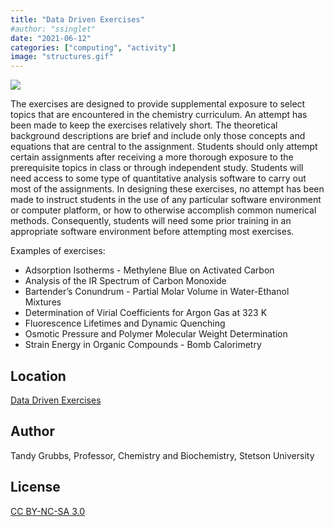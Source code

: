 ```yaml
---
title: "Data Driven Exercises"
#author: "ssinglet"
date: "2021-06-12"
categories: ["computing", "activity"]
image: "structures.gif"
---
```


![](structures.gif)

The exercises are designed to provide supplemental exposure to select topics that are encountered in the chemistry curriculum. An attempt has been made to keep the exercises relatively short. The theoretical background descriptions are brief and include only those concepts and equations that are central to the assignment. Students should only attempt certain assignments after receiving a more thorough exposure to the prerequisite topics in class or through independent study. Students will need access to some type of quantitative analysis software to carry out most of the assignments. In designing these exercises, no attempt has been made to instruct students in the use of any particular software environment or computer platform, or how to otherwise accomplish common numerical methods. Consequently, students will need some prior training in an appropriate software environment before attempting most exercises.

Examples of exercises:

-   Adsorption Isotherms - Methylene Blue on Activated Carbon
-   Analysis of the IR Spectrum of Carbon Monoxide
-   Bartender's Conundrum - Partial Molar Volume in Water-Ethanol Mixtures
-   Determination of Virial Coefficients for Argon Gas at 323 K
-   Fluorescence Lifetimes and Dynamic Quenching
-   Osmotic Pressure and Polymer Molecular Weight Determination
-   Strain Energy in Organic Compounds - Bomb Calorimetry


## Location {#location}

[Data Driven Exercises](https://chem.libretexts.org/Bookshelves/Physical_and_Theoretical_Chemistry_Textbook_Maps/Exercises%3A_Physical_and_Theoretical_Chemistry/Data-Driven_Exercises)


## Author {#author}

Tandy Grubbs, Professor, Chemistry and Biochemistry, Stetson University


## License {#license}

[CC BY-NC-SA 3.0](http://creativecommons.org/licenses/by-nc-sa/3.0/us/)
